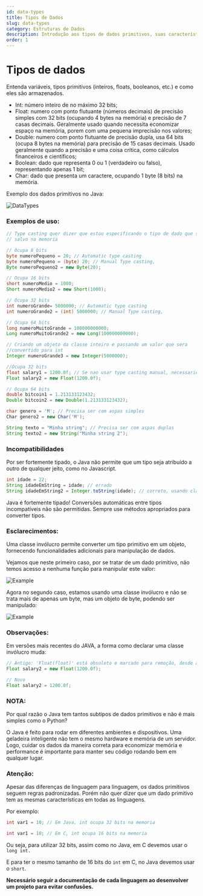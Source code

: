 ```yaml
---
id: data-types
title: Tipos de Dados
slug: data-types
category: Estruturas de Dados
description: Introdução aos tipos de dados primitivos, suas características e exemplos de uso em Java e C.
order: 1
---
```


# Tipos de dados

Entenda variáveis, tipos primitivos (inteiros, floats, booleanos, etc.) e como eles são armazenados.

- Int: número inteiro de no máximo 32 bits;
- Float: numero com ponto flutuante (números decimais) de precisão simples com 32 bits (ocupando 4 bytes na memória) e precisão de 7 casas decimais. Geralmente usado quando necessita economizar espaço na memória, porem com uma pequena imprecisão nos valores;
- Double: numero com ponto flutuante de precisão dupla, usa 64 bits (ocupa 8 bytes na memória) para precisão de 15 casas decimais. Usado geralmente quando a precisão e uma coisa critica, como cálculos financeiros e científicos;
- Boolean: dado que representa 0 ou 1 (verdadeiro ou falso), representando apenas 1 bit;
- Char: dado que presenta um caractere, ocupando 1 byte (8 bits) na memória.

Exemplo dos dados primitivos no Java:

![DataTypes](https://github.com/VitorHugoAntunes/Data_Structure_Learning/blob/main/Assets/DS1_DataTypes_DadosPrimitivosJava.png?raw=true)

### Exemplos de uso:

```java
// Type casting quer dizer que estou especificando o tipo de dado que sera 
// salvo na memoria

// Ocupa 8 bits
byte numeroPequeno = 20; // Automatic type casting
byte numeroPequeno = (byte) 20; // Manual Type casting,
Byte numeroPequeno2 = new Byte(20);

// Ocupa 16 bits
short numeroMedio = 1000;
Short numeroMedio2 = new Short(1000);

// Ocupa 32 bits
int numeroGrande= 5000000; // Automatic type casting
int numeroGrande2 = (int) 5000000; // Manual Type casting,

// Ocupa 64 bits
long numeroMuitoGrande = 100000000000;
Long numeroMuitoGrande2 = new Long(100000000000);

// Criando um objeto da classe inteiro e passando um valor que sera 
//convertido para int
Integer numeroGrande3 = new Integer(5000000);

//Ocupa 32 bits
float salary1 = 1200.0f; // Se nao usar type casting manual, necessario o f, sem ele o java entende como double
Float salary2 = new Float(1200.0f);

// Ocupa 64 bits
double bitcoin1 = 1.213133123432;
Double bitcoin2 = new Double(1.213133123432);

char genero = 'M'; // Precisa ser com aspas simples
Char genero2 = new Char('M');

String texto = "Minha string"; // Precisa ser com aspas duplas
String texto2 = new String("Minha string 2");
```

### Incompatibilidades

Por ser fortemente tipado, o Java não permite que um tipo seja atribuído a outro de qualquer jeito, como no Javascript.

```java
int idade = 22;
String idadeEmString = idade; // errado
String idadeEmString2 = Integer.toString(idade); // correto, usando classe invólucro 
```

<Danger title="Erro Comum">
Java é fortemente tipado! Conversões automáticas entre tipos incompatíveis não são permitidas. Sempre use métodos apropriados para converter tipos.
</Danger>

### Esclarecimentos:

Uma classe invólucro permite converter um tipo primitivo em um objeto, fornecendo funcionalidades adicionais para manipulação de dados.

Vejamos que neste primeiro caso, por se tratar de um dado primitivo, não temos acesso a nenhuma função para manipular este valor:

![Example](https://github.com/VitorHugoAntunes/Data_Structure_Learning/blob/main/Assets/DS1_DataTypes_JavaExemplo1.png?raw=true)

Agora no segundo caso, estamos usando uma classe invólucro e não se trata mais de apenas um byte, mas um objeto de byte, podendo ser manipulado:

![Example](https://github.com/VitorHugoAntunes/Data_Structure_Learning/blob/main/Assets/DS1_DataTypes_JavaExemplo2.png?raw=true)

### Observações:

Em versões mais recentes do JAVA, a forma como declarar uma classe invólucro muda:

```java
// Antigo: 'Float(float)' está obsoleto e marcado para remoção, desde a versão '9'
Float salary2 = new Float(1200.0f);

// Novo
Float salary2 = 1200.0f;
```

### NOTA:

Por qual razão o Java tem tantos subtipos de dados primitivos e não é mais simples como o Python?

O Java é feito para rodar em diferentes ambientes e dispositivos. Uma geladeira inteligente não tem o mesmo hardware e memória de um servidor. Logo, cuidar os dados da maneira correta para economizar memória e performance é importante para manter seu código rodando bem em qualquer lugar.

### Atenção:

<Warning title="Diferenças Entre Linguagens">
Apesar das diferenças de linguagem para linguagem, os dados primitivos seguem regras padronizadas. Porém não quer dizer que um dado primitivo tem as mesmas características em todas as linguagens.
</Warning>

Por exemplo:

```java
int var1 = 10; // Em Java, int ocupa 32 bits na memoria
```

```c
int var1 = 10; // Em C, int ocupa 16 bits na memoria
```

Ou seja, para utilizar 32 bits, assim como no Java, em C devemos usar o `long int.`

E para ter o mesmo tamanho de 16 bits do `int` em C, no Java devemos usar o `short`.

**Necessário seguir a documentação de cada linguagem ao desenvolver um projeto para evitar confusões.**

